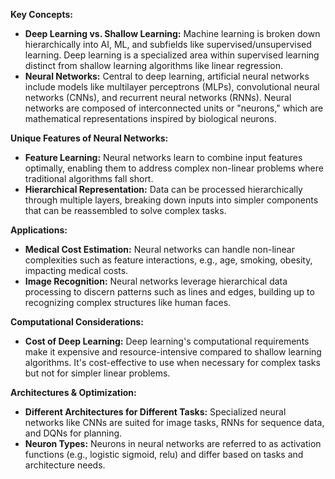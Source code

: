 
**Key Concepts:**
- **Deep Learning vs. Shallow Learning:** Machine learning is broken down hierarchically into AI, ML, and subfields like supervised/unsupervised learning. Deep learning is a specialized area within supervised learning distinct from shallow learning algorithms like linear regression.
- **Neural Networks:** Central to deep learning, artificial neural networks include models like multilayer perceptrons (MLPs), convolutional neural networks (CNNs), and recurrent neural networks (RNNs). Neural networks are composed of interconnected units or "neurons," which are mathematical representations inspired by biological neurons.

**Unique Features of Neural Networks:**
- **Feature Learning:** Neural networks learn to combine input features optimally, enabling them to address complex non-linear problems where traditional algorithms fall short.
- **Hierarchical Representation:** Data can be processed hierarchically through multiple layers, breaking down inputs into simpler components that can be reassembled to solve complex tasks.

**Applications:**
- **Medical Cost Estimation:** Neural networks can handle non-linear complexities such as feature interactions, e.g., age, smoking, obesity, impacting medical costs.
- **Image Recognition:** Neural networks leverage hierarchical data processing to discern patterns such as lines and edges, building up to recognizing complex structures like human faces.

**Computational Considerations:**
- **Cost of Deep Learning:** Deep learning's computational requirements make it expensive and resource-intensive compared to shallow learning algorithms. It's cost-effective to use when necessary for complex tasks but not for simpler linear problems.

**Architectures & Optimization:**
- **Different Architectures for Different Tasks:** Specialized neural networks like CNNs are suited for image tasks, RNNs for sequence data, and DQNs for planning.
- **Neuron Types:** Neurons in neural networks are referred to as activation functions (e.g., logistic sigmoid, relu) and differ based on tasks and architecture needs.